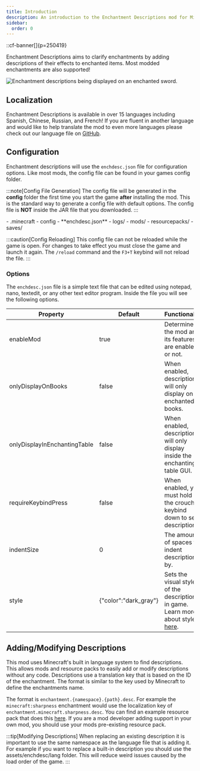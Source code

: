 ```yaml
---
title: Introduction
description: An introduction to the Enchantment Descriptions mod for Minecraft.
sidebar:
  order: 0
---
```


::cf-banner[]{p=250419}

Enchantment Descriptions aims to clarify enchantments by adding descriptions of their effects to enchanted items. Most
modded enchantments are also supported!

![Enchantment descriptions being displayed on an enchanted sword.](https://docs.darkhax.net/assets/enchantment_descriptions/enchanted_item.png)

## Localization
Enchantment Descriptions is available in over 15 languages including Spanish, Chinese, Russian, and French! If you are
fluent in another language and would like to help translate the mod to even more languages please check out our language
file on [GitHub](https://github.com/Darkhax-Minecraft/Enchantment-Descriptions/blob/1.20.1/common/src/main/resources/assets/enchdesc/lang/en_us.json).

## Configuration
Enchantment descriptions will use the `enchdesc.json` file for configuration options. Like most mods, the config file
can be found in your games config folder.

:::note[Config File Generation]
The config file will be generated in the **config** folder the first time you start the game **after** installing the
mod. This is the standard way to generate a config file with default options. The config file is **NOT** inside the JAR
file that you downloaded.
:::

<FileTree>
    - .minecraft
      - config
        - **enchdesc.json**
      - logs/
      - mods/
      - resourcepacks/
      - saves/
</FileTree>

:::caution[Config Reloading]
This config file can not be reloaded while the game is open. For changes to take effect you must close the game and
launch it again. The `/reload` command and the `F3+T` keybind will not reload the file.
:::

### Options
The `enchdesc.json` file is a simple text file that can be edited using notepad, nano, textedit, or any other text
editor program. Inside the file you will see the following options.

| Property                     | Default                 | Functionality                                                                                            |
|------------------------------|-------------------------|----------------------------------------------------------------------------------------------------------|
| enableMod                    | true                    | Determines if the mod and its features are enabled or not.                                               |
| onlyDisplayOnBooks           | false                   | When enabled, descriptions will only display on enchanted books.                                         |
| onlyDisplayInEnchantingTable | false                   | When enabled, descriptions will only display inside the enchanting table GUI.                            |
| requireKeybindPress          | false                   | When enabled, you must hold the crouch keybind down to see descriptions.                                 |
| indentSize                   | 0                       | The amount of spaces to indent descriptions by.                                                          |
| style                        | \{"color":"dark_gray"\} | Sets the visual style of the description in game. Learn more about styles [here](/minecraft/text/style). |

## Adding/Modifying Descriptions
This mod uses Minecraft's built in language system to find descriptions. This allows mods and resource packs to easily
add or modify descriptions without any code. Descriptions use a translation key that is based on the ID of the
enchantment. The format is similar to the key used by Minecraft to define the enchantments name.

The format is `enchantment.{namespace}.{path}.desc`. For example the `minecraft:sharpness` enchantment would use the
localization key of `enchantment.minecraft.sharpness.desc`. You can find an example resource pack that does this
[here](https://docs.darkhax.net/assets/enchantment_descriptions/Enchantment-Descriptions-Examples-1.0.0.zip). If you are
a mod developer adding support in your own mod, you should use your mods pre-existing resource pack.

:::tip[Modifying Descriptions]
When replacing an existing description it is important to use the same namespace as the language file that is adding it.
For example if you want to replace a built-in description you should use the assets/enchdesc/lang folder. This will
reduce weird issues caused by the load order of the game.
:::